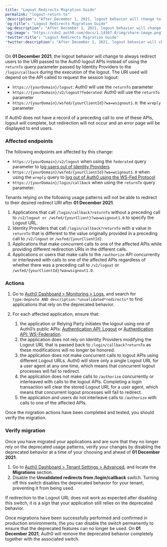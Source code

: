 ```yaml
---
title: "Logout Redirects Migration Guide"
permalink: "logout-return-to"
'description': "After December 1, 2021, logout behavior will change to always redirect users to the URI passed to the Auth0 logout APIs instead of using the returnTo query parameter passed by Identity Providers to the  /login/callback during the execution of the logout."
'og:title': "Logout Redirects Migration Guide"
'og:description': "After December 1, 2021, logout behavior will change to always redirect users to the URI passed to the Auth0 logout APIs instead of using the returnTo query parameter passed by Identity Providers to the  /login/callback during the execution of the logout."
'og:image': "https://cdn2.auth0.com/docs/1.14567.0/img/share-image.png"
'twitter:title': "Logout Redirects Migration Guide"
'twitter:description': "After December 1, 2021, logout behavior will change to always redirect users to the URI passed to the Auth0 logout APIs instead of using the returnTo query parameter passed by Identity Providers to the  /login/callback during the execution of the logout."
---
```


On **01 December 2021**, the logout behavior will change to always redirect users to the URI passed to the Auth0 logout APIs instead of using the `returnTo` query parameter passed by <Tooltip href="/docs/fr-ca/glossary?term=idp" tip="Fournisseur d’identité (IdP)
Service de stockage et de gestion des identités numériques." cta="Voir le glossaire">Identity Providers</Tooltip> to the `/login/callback` during the execution of the logout. The URI used will depend on the API called to request the session logout:

* `https://{yourDomain}/logout`: Auth0 will use the `returnTo` parameter
* `https://{yourDomain}/v2/logout?federated`: Auth0 will use the `returnTo` parameter
* `https://{yourDomain}/wsfed/{yourClientId}?wa=wsignout1.0`: the `wreply` parameter

If Auth0 does not have a record of a preceding call to one of these APIs, logout will complete, but redirection will not occur and an error page will be displayed to end users.

### Affected endpoints

The following endpoints are affected by this change:

* `https://{yourDomain}/v2/logout` when using the `federated` query parameter to l[og users out of Identity Providers](/docs/fr-ca/authenticate/login/logout/log-users-out-of-idps)
* `https://{yourDomain}/wsfed/{yourClientId}?wa=wsignout1.0` when using the `wreply` query to [log out of Auth0 using the WS-Fed Protocol](/docs/fr-ca/authenticate/protocols/ws-fed-protocol)
* `https://{yourDomain}/login/callback` when using the `returnTo` query parameter.

Tenants relying on the following usage patterns will not be able to redirect to their desired redirect URI after **01 December 2021**.

1. Applications that call `/login/callback?returnTo` without a preceding call to `/v2/logout or /wsfed/{yourClient}?wa=wsignout1.0` to specify the Logout URL.
2. Identity Providers that call `/login/callback?returnTo` with a value in `returnTo` that is different to the value originally provided in a preceding call to `/v2/logout` or `/wsfed/{yourClientId}`.
3. Applications that make concurrent calls to one of the affected APIs while providing different redirection URIs in the different calls.
4. Applications or users that make calls to the `/authorize` API concurrently or interleaved with calls to one of the affected APIs regardless of whether there was a preceding call to `/v2/logout` or `/wsfed/{yourClientId}?wa=wsignout1.0`.

### Actions

1. Go to [Auth0 Dashboard > Monitoring > Logs](https://manage.auth0.com/#/logs), and search for `type:depnote AND description:*unvalidated*redirects*` to find applications that rely on the deprecated behavior.
2. For each affected application, ensure that:

   1. the application or Relying Party initiates the logout using one of Auth0’s public APIs: [Authentication API: Logout](/docs/fr-ca/api/authentication#logout) or [Authentication API: WS-Federation](/docs/fr-ca/api/authentication#ws-federation).
   2. the application does not rely on Identity Providers modifying the Logout URL that is passed back to `/login/callback?returnTo` as these modifications will no longer be honored.
   3. the application does not make concurrent calls to logout APIs using different Logout URLs. Auth0 will store only a single Logout URL for a user agent at any one time, which means that concurrent logout processes will fail to redirect.
   4. the application does not make calls to `/authorize` concurrently or interleaved with calls to the logout APIs. Completing a login transaction will clear the stored Logout URL for a user agent, which means that concurrent logout processes will fail to redirect.
   5. the application and users do not interleave calls to `/authorize` with calls to one of the affected APIs.

Once the migration actions have been completed and tested, you should verify the migration.

### Verify migration

Once you have migrated your applications and are sure that they no longer rely on the deprecated usage patterns, verify your changes by disabling the deprecated behavior at a time of your choosing and ahead of **01 December 2021**.

1. Go to [Auth0 Dashboard > Tenant Settings > Advanced](https://manage.auth0.com/#/tenant/advanced), and locate the **Migrations** section.
2. Disable the **Unvalidated redirects from /login/callback** switch. Turning off this switch disables the deprecated behavior for your tenant, preventing it from being used.

If redirection to the Logout URL does not work as expected after disabling this switch, it is a sign that your application still relies on the deprecated behavior.

Once migrations have been successfully performed and confirmed in production environments, the you can disable the switch permanently to ensure that the deprecated features can no longer be used. On **01 December 2021**, Auth0 will remove the deprecated behavior completely together with the associated switch.